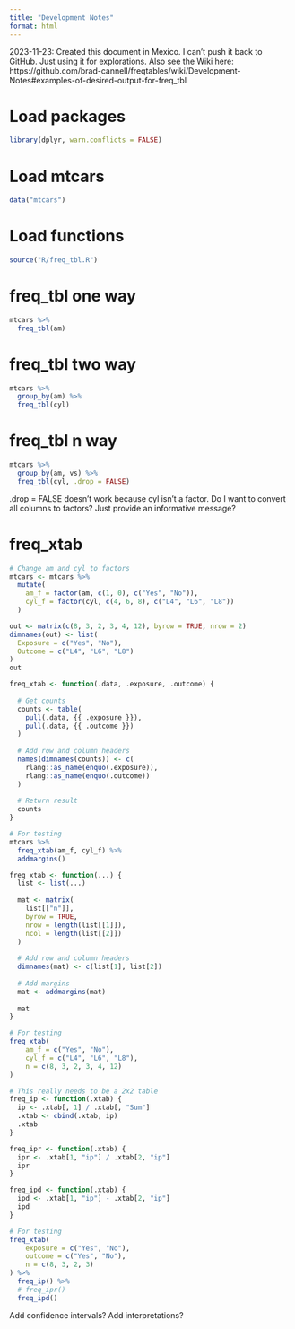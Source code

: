 ```yaml
---
title: "Development Notes"
format: html
---
```


2023-11-23: Created this document in Mexico. I can't push it back to GitHub. Just using it for explorations. Also see the Wiki here: https://github.com/brad-cannell/freqtables/wiki/Development-Notes#examples-of-desired-output-for-freq_tbl


# Load packages

```r
library(dplyr, warn.conflicts = FALSE)
```


# Load mtcars

```r
data("mtcars")
```


# Load functions

```r
source("R/freq_tbl.R")
```


# freq_tbl one way

```r
mtcars %>% 
  freq_tbl(am)
```

# freq_tbl two way

```r
mtcars %>% 
  group_by(am) %>% 
  freq_tbl(cyl)
```

# freq_tbl n way

```r
mtcars %>% 
  group_by(am, vs) %>% 
  freq_tbl(cyl, .drop = FALSE) 
```

.drop = FALSE doesn't work because cyl isn't a factor. Do I want to convert all columns to factors? Just provide an informative message?


# freq_xtab

```r
# Change am and cyl to factors
mtcars <- mtcars %>% 
  mutate(
    am_f = factor(am, c(1, 0), c("Yes", "No")),
    cyl_f = factor(cyl, c(4, 6, 8), c("L4", "L6", "L8"))
  )
```


```r
out <- matrix(c(8, 3, 2, 3, 4, 12), byrow = TRUE, nrow = 2)
dimnames(out) <- list(
  Exposure = c("Yes", "No"),
  Outcome = c("L4", "L6", "L8")
)
out
```


```r
freq_xtab <- function(.data, .exposure, .outcome) {
  
  # Get counts
  counts <- table(
    pull(.data, {{ .exposure }}), 
    pull(.data, {{ .outcome }})
  )
  
  # Add row and column headers
  names(dimnames(counts)) <- c(
    rlang::as_name(enquo(.exposure)), 
    rlang::as_name(enquo(.outcome))
  )
  
  # Return result
  counts
}

# For testing
mtcars %>% 
  freq_xtab(am_f, cyl_f) %>% 
  addmargins()
```

```r
freq_xtab <- function(...) {
  list <- list(...)
  
  mat <- matrix(
    list[["n"]], 
    byrow = TRUE,
    nrow = length(list[[1]]),
    ncol = length(list[[2]])
  )
  
  # Add row and column headers
  dimnames(mat) <- c(list[1], list[2])
  
  # Add margins
  mat <- addmargins(mat)
  
  mat
}

# For testing
freq_xtab(
    am_f = c("Yes", "No"),
    cyl_f = c("L4", "L6", "L8"),
    n = c(8, 3, 2, 3, 4, 12)
)
```


```r
# This really needs to be a 2x2 table
freq_ip <- function(.xtab) {
  ip <- .xtab[, 1] / .xtab[, "Sum"]
  .xtab <- cbind(.xtab, ip)
  .xtab
}

freq_ipr <- function(.xtab) {
  ipr <- .xtab[1, "ip"] / .xtab[2, "ip"]
  ipr
}

freq_ipd <- function(.xtab) {
  ipd <- .xtab[1, "ip"] - .xtab[2, "ip"]
  ipd
}

# For testing
freq_xtab(
    exposure = c("Yes", "No"),
    outcome = c("Yes", "No"),
    n = c(8, 3, 2, 3)
) %>% 
  freq_ip() %>% 
  # freq_ipr()
  freq_ipd()
```

Add confidence intervals?
Add interpretations?
